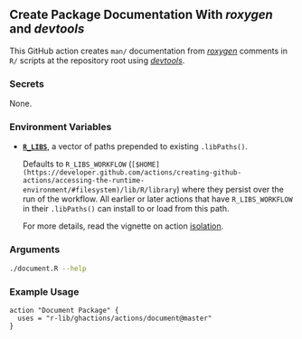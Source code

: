 ## Create Package Documentation With *roxygen* and *devtools*

This GitHub action creates `man/` documentation from [*roxygen*](https://github.com/klutometis/roxygen/) comments in `R/` scripts at the repository root using [*devtools*](https://devtools.r-lib.org).


### Secrets

None.


### Environment Variables

- [**`R_LIBS`**](https://stat.ethz.ch/R-manual/R-devel/library/base/html/libPaths.html), a vector of paths prepended to existing `.libPaths()`.
    
    Defaults to `R_LIBS_WORKFLOW` (`[$HOME](https://developer.github.com/actions/creating-github-actions/accessing-the-runtime-environment/#filesystem)/lib/R/library`) where they persist over the run of the workflow.
    All earlier or later actions that have `R_LIBS_WORKFLOW` in their `.libPaths()` can install to or load from this path.
    
    For more details, read the vignette on action [isolation](/articles/isolation/).


### Arguments

```bash
./document.R --help
```


### Example Usage

```
action "Document Package" {
  uses = "r-lib/ghactions/actions/document@master"
}
```
